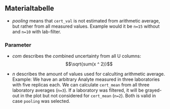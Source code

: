 

## Materialtabelle

- *pooling* means that `cert_val` is not estimated from arithmetic average, but rather
from all measured values. Example would it be `n=15` without and `n=10` with lab-filter.


### Parameter

- *com* describes the *com*bined uncertainty from all U columns: $$\sqrt{sum(x ^ 2)}$$

- *n* describes the amount of values used for calculting arithmetic average. Example: We have an arbitrary Analyte measured in three laboratories with five replicas each. We can calculate `cert_mean` from all three laboratory averages (`n=3`). If a laboratory was filtered, it will be grayed-out in the plot but not considered for `cert_mean` (`n=2`).
Both is valid in case `pooling` was selected.
